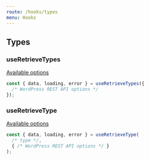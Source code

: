 ```yaml
---
route: /hooks/types
menu: Hooks
---
```


## Types

### useRetrieveTypes

[Available options](https://developer.wordpress.org/rest-api/reference/post-types/#retrieve-a-type)

```jsx
const { data, loading, error } = useRetrieveTypes({
  /* WordPress REST API options */
});
```

### useRetrieveType

[Available options](https://developer.wordpress.org/rest-api/reference/post-types/#retrieve-a-type-2)

```jsx
const { data, loading, error } = useRetrieveType(
  /* type */,
  { /* WordPress REST API options */ }
);
```

